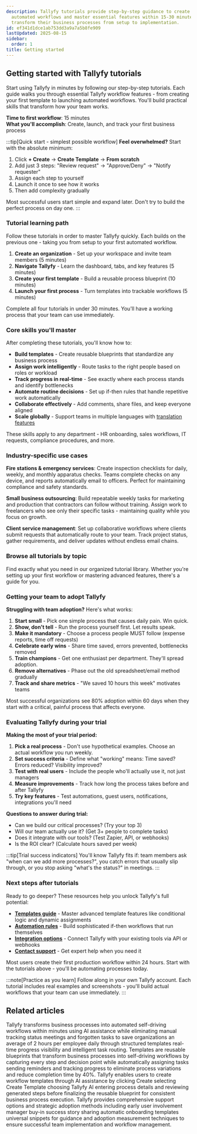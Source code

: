 ```yaml
---
description: Tallyfy tutorials provide step-by-step guidance to create templates launch
  automated workflows and master essential features within 15-30 minutes helping teams
  transform their business processes from setup to implementation.
id: ef341d1dce1ab753dd3a9a7a5b8fe909
lastUpdated: 2025-08-15
sidebar:
  order: 1
title: Getting started
---
```


## Getting started with Tallyfy tutorials

Start using Tallyfy in minutes by following our step-by-step tutorials. Each guide walks you through essential Tallyfy workflow features - from creating your first template to launching automated workflows. You'll build practical skills that transform how your team works.

**Time to first workflow**: 15 minutes  
**What you'll accomplish**: Create, launch, and track your first business process

:::tip[Quick start - simplest possible workflow]
**Feel overwhelmed?** Start with the absolute minimum:
1. Click **+ Create** → **Create Template** → **From scratch**
2. Add just 3 steps: "Review request" → "Approve/Deny" → "Notify requester"
3. Assign each step to yourself
4. Launch it once to see how it works
5. Then add complexity gradually

Most successful users start simple and expand later. Don't try to build the perfect process on day one.
:::

### Tutorial learning path

Follow these tutorials in order to master Tallyfy quickly. Each builds on the previous one - taking you from setup to your first automated workflow.

1. **Create an organization** - Set up your workspace and invite team members (5 minutes)
2. **Navigate Tallyfy** - Learn the dashboard, tabs, and key features (5 minutes) 
3. **Create your first template** - Build a reusable process blueprint (10 minutes)
4. **Launch your first process** - Turn templates into trackable workflows (5 minutes)

Complete all four tutorials in under 30 minutes. You'll have a working process that your team can use immediately.

### Core skills you'll master

After completing these tutorials, you'll know how to:

* **Build templates** - Create reusable blueprints that standardize any business process
* **Assign work intelligently** - Route tasks to the right people based on roles or workload
* **Track progress in real-time** - See exactly where each process stands and identify bottlenecks
* **Automate routine decisions** - Set up if-then rules that handle repetitive work automatically
* **Collaborate effectively** - Add comments, share files, and keep everyone aligned
* **Scale globally** - Support teams in multiple languages with [translation features](/products/pro/integrations/azure-translation/global-workplace-language-requirements/)

These skills apply to any department - HR onboarding, sales workflows, IT requests, compliance procedures, and more.

### Industry-specific use cases

**Fire stations & emergency services**: Create inspection checklists for daily, weekly, and monthly apparatus checks. Teams complete checks on any device, and reports automatically email to officers. Perfect for maintaining compliance and safety standards.

**Small business outsourcing**: Build repeatable weekly tasks for marketing and production that contractors can follow without training. Assign work to freelancers who see only their specific tasks - maintaining quality while you focus on growth.

**Client service management**: Set up collaborative workflows where clients submit requests that automatically route to your team. Track project status, gather requirements, and deliver updates without endless email chains.

### Browse all tutorials by topic

Find exactly what you need in our organized tutorial library. Whether you're setting up your first workflow or mastering advanced features, there's a guide for you.


<PageTree />

### Getting your team to adopt Tallyfy

**Struggling with team adoption?** Here's what works:

1. **Start small** - Pick one simple process that causes daily pain. Win quick.
2. **Show, don't tell** - Run the process yourself first. Let results speak.
3. **Make it mandatory** - Choose a process people MUST follow (expense reports, time off requests)
4. **Celebrate early wins** - Share time saved, errors prevented, bottlenecks removed
5. **Train champions** - Get one enthusiast per department. They'll spread adoption.
6. **Remove alternatives** - Phase out the old spreadsheet/email method gradually
7. **Track and share metrics** - "We saved 10 hours this week" motivates teams

Most successful organizations see 80% adoption within 60 days when they start with a critical, painful process that affects everyone.

### Evaluating Tallyfy during your trial

**Making the most of your trial period:**

1. **Pick a real process** - Don't use hypothetical examples. Choose an actual workflow you run weekly.
2. **Set success criteria** - Define what "working" means: Time saved? Errors reduced? Visibility improved?
3. **Test with real users** - Include the people who'll actually use it, not just managers
4. **Measure improvements** - Track how long the process takes before and after Tallyfy
5. **Try key features** - Test automations, guest users, notifications, integrations you'll need

**Questions to answer during trial:**
- Can we build our critical processes? (Try your top 3)
- Will our team actually use it? (Get 3+ people to complete tasks)
- Does it integrate with our tools? (Test Zapier, API, or webhooks)
- Is the ROI clear? (Calculate hours saved per week)

:::tip[Trial success indicators]
You'll know Tallyfy fits if: team members ask "when can we add more processes?", you catch errors that usually slip through, or you stop asking "what's the status?" in meetings.
:::

### Next steps after tutorials

Ready to go deeper? These resources help you unlock Tallyfy's full potential:

* **[Templates guide](/products/pro/documenting/templates/)** - Master advanced template features like conditional logic and dynamic assignments
* **[Automation rules](/products/pro/documenting/templates/automations/)** - Build sophisticated if-then workflows that run themselves
* **[Integration options](/products/pro/integrations/)** - Connect Tallyfy with your existing tools via API or webhooks
* **[Contact support](/products/pro/miscellaneous/support/how-can-i-contact-tallyfys-support-team/)** - Get expert help when you need it

Most users create their first production workflow within 24 hours. Start with the tutorials above - you'll be automating processes today.

:::note[Practice as you learn]
Follow along in your own Tallyfy account. Each tutorial includes real examples and screenshots - you'll build actual workflows that your team can use immediately.
:::


## Related articles
<CardGrid>
<LinkTitleCard header="<b>Introduction</b>" href="/products/pro/" > Tallyfy transforms business processes into automated self-driving workflows within minutes using AI assistance while eliminating manual tracking status meetings and forgotten tasks to save organizations an average of 2 hours per employee daily through structured templates real-time progress visibility and intelligent task routing. </LinkTitleCard>
<LinkTitleCard header="<b>Documenting > Templates</b>" href="/products/pro/documenting/templates/" > Templates are reusable blueprints that transform business processes into self-driving workflows by capturing every step and decision point while automatically assigning tasks sending reminders and tracking progress to eliminate process variations and reduce completion time by 40%. </LinkTitleCard>
<LinkTitleCard header="<b>Tutorials > Create your first template</b>" href="/products/pro/tutorials/your-first-template/" > Tallyfy enables users to create workflow templates through AI assistance by clicking Create selecting Create Template choosing Tallyfy AI entering process details and reviewing generated steps before finalizing the reusable blueprint for consistent business process execution. </LinkTitleCard>
<LinkTitleCard header="<b>Miscellaneous > Support</b>" href="/products/pro/miscellaneous/support/" > Tallyfy provides comprehensive support options and strategic adoption methods including early user involvement manager buy-in success story sharing automatic onboarding templates universal snippets for guidance and adoption measurement techniques to ensure successful team implementation and workflow management. </LinkTitleCard>
</CardGrid>